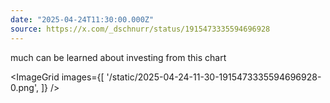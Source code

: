 ```yaml
---
date: "2025-04-24T11:30:00.000Z"
source: https://x.com/_dschnurr/status/1915473335594696928
---
```



much can be learned about investing from this chart

<ImageGrid
  images={[
    '/static/2025-04-24-11-30-1915473335594696928-0.png',
  ]}
/>